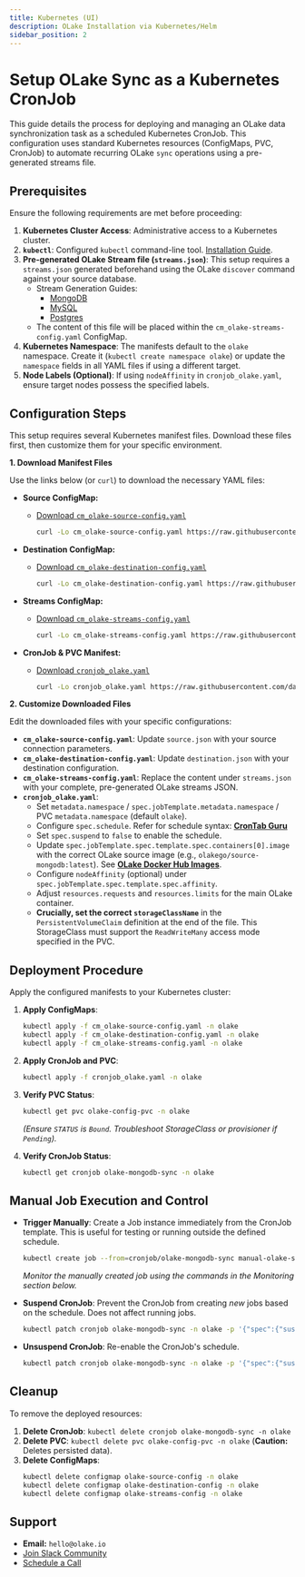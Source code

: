 ```yaml
---
title: Kubernetes (UI)
description: OLake Installation via Kubernetes/Helm
sidebar_position: 2
---
```


# Setup OLake Sync as a Kubernetes CronJob

This guide details the process for deploying and managing an OLake data synchronization task as a scheduled Kubernetes CronJob. This configuration uses standard Kubernetes resources (ConfigMaps, PVC, CronJob) to automate recurring OLake `sync` operations using a pre-generated streams file.

## Prerequisites

Ensure the following requirements are met before proceeding:

1.  **Kubernetes Cluster Access**: Administrative access to a Kubernetes cluster.
2.  **`kubectl`**: Configured `kubectl` command-line tool. [Installation Guide](https://kubernetes.io/docs/tasks/tools/install-kubectl/).
3.  **Pre-generated OLake Stream file (`streams.json`)**: This setup requires a `streams.json` generated beforehand using the OLake `discover` command against your source database.
    *   Stream Generation Guides:
        *   [MongoDB](https://olake.io/docs/getting-started/mongodb#step-2-generate-a-streams-file)
        *   [MySQL](https://olake.io/docs/getting-started/mysql#step-2-generate-a-streams-file)
        *   [Postgres](https://olake.io/docs/getting-started/postgres#step-2-generate-a-streams-file)
    *   The content of this file will be placed within the `cm_olake-streams-config.yaml` ConfigMap.
4.  **Kubernetes Namespace**: The manifests default to the `olake` namespace. Create it (`kubectl create namespace olake`) or update the `namespace` fields in all YAML files if using a different target.
5.  **Node Labels (Optional)**: If using `nodeAffinity` in `cronjob_olake.yaml`, ensure target nodes possess the specified labels.

## Configuration Steps

This setup requires several Kubernetes manifest files. Download these files first, then customize them for your specific environment.

**1. Download Manifest Files**

Use the links below (or `curl`) to download the necessary YAML files:

*   **Source ConfigMap:**
    *   [Download `cm_olake-source-config.yaml`](https://raw.githubusercontent.com/datazip-inc/olake-docs/refs/heads/master/kubernetes/cm_olake-source-config.yaml)
        ```bash
        curl -Lo cm_olake-source-config.yaml https://raw.githubusercontent.com/datazip-inc/olake-docs/refs/heads/master/kubernetes/cm_olake-source-config.yaml
        ```

*   **Destination ConfigMap:**
    *   [Download `cm_olake-destination-config.yaml`](https://raw.githubusercontent.com/datazip-inc/olake-docs/refs/heads/master/kubernetes/cm_olake-destination-config.yaml)
        ```bash
        curl -Lo cm_olake-destination-config.yaml https://raw.githubusercontent.com/datazip-inc/olake-docs/refs/heads/master/kubernetes/cm_olake-destination-config.yaml
        ```

*   **Streams ConfigMap:**
    *   [Download `cm_olake-streams-config.yaml`](https://raw.githubusercontent.com/datazip-inc/olake-docs/refs/heads/master/kubernetes/cm_olake-streams-config.yaml)
        ```bash
        curl -Lo cm_olake-streams-config.yaml https://raw.githubusercontent.com/datazip-inc/olake-docs/refs/heads/master/kubernetes/cm_olake-streams-config.yaml
        ```

*   **CronJob & PVC Manifest:**
    *   [Download `cronjob_olake.yaml`](https://raw.githubusercontent.com/datazip-inc/olake-docs/refs/heads/master/kubernetes/cronjob_olake.yaml)
        ```bash
        curl -Lo cronjob_olake.yaml https://raw.githubusercontent.com/datazip-inc/olake-docs/refs/heads/master/kubernetes/cronjob_olake.yaml
        ```


**2. Customize Downloaded Files**

Edit the downloaded files with your specific configurations:

*   **`cm_olake-source-config.yaml`**: Update `source.json` with your source connection parameters.
*   **`cm_olake-destination-config.yaml`**: Update `destination.json` with your destination configuration.
*   **`cm_olake-streams-config.yaml`**: Replace the content under `streams.json` with your complete, pre-generated OLake streams JSON.
*   **`cronjob_olake.yaml`**:
    *   Set `metadata.namespace` / `spec.jobTemplate.metadata.namespace` / PVC `metadata.namespace` (default `olake`).
    *   Configure `spec.schedule`. Refer for schedule syntax: **[CronTab Guru](https://crontab.guru/)**
    *   Set `spec.suspend` to `false` to enable the schedule.
    *   Update `spec.jobTemplate.spec.template.spec.containers[0].image` with the correct OLake source image (e.g., `olakego/source-mongodb:latest`). See **[OLake Docker Hub Images](https://hub.docker.com/u/olakego)**.
    *   Configure `nodeAffinity` (optional) under `spec.jobTemplate.spec.template.spec.affinity`.
    *   Adjust `resources.requests` and `resources.limits` for the main OLake container.
    *   **Crucially, set the correct `storageClassName`** in the `PersistentVolumeClaim` definition at the end of the file. This StorageClass must support the `ReadWriteMany` access mode specified in the PVC.

## Deployment Procedure

Apply the configured manifests to your Kubernetes cluster:

1.  **Apply ConfigMaps**:
    ```bash
    kubectl apply -f cm_olake-source-config.yaml -n olake
    kubectl apply -f cm_olake-destination-config.yaml -n olake
    kubectl apply -f cm_olake-streams-config.yaml -n olake
    ```

2.  **Apply CronJob and PVC**:
    ```bash
    kubectl apply -f cronjob_olake.yaml -n olake
    ```

3.  **Verify PVC Status**:
    ```bash
    kubectl get pvc olake-config-pvc -n olake
    ```
    *(Ensure `STATUS` is `Bound`. Troubleshoot StorageClass or provisioner if `Pending`).*

4.  **Verify CronJob Status**:
    ```bash
    kubectl get cronjob olake-mongodb-sync -n olake
    ```

## Manual Job Execution and Control

*   **Trigger Manually**: Create a Job instance immediately from the CronJob template. This is useful for testing or running outside the defined schedule.
    ```bash
    kubectl create job --from=cronjob/olake-mongodb-sync manual-olake-sync-$(date +%s) -n olake
    ```
    *Monitor the manually created job using the commands in the Monitoring section below.*

*   **Suspend CronJob**: Prevent the CronJob from creating *new* jobs based on the schedule. Does not affect running jobs.
    ```bash
    kubectl patch cronjob olake-mongodb-sync -n olake -p '{"spec":{"suspend":true}}'
    ```

*   **Unsuspend CronJob**: Re-enable the CronJob's schedule.
    ```bash
    kubectl patch cronjob olake-mongodb-sync -n olake -p '{"spec":{"suspend":false}}'
    ```
    
## Cleanup

To remove the deployed resources:

1.  **Delete CronJob**: `kubectl delete cronjob olake-mongodb-sync -n olake`
2.  **Delete PVC**: `kubectl delete pvc olake-config-pvc -n olake` (**Caution:** Deletes persisted data).
3.  **Delete ConfigMaps**:
    ```bash
    kubectl delete configmap olake-source-config -n olake
    kubectl delete configmap olake-destination-config -n olake
    kubectl delete configmap olake-streams-config -n olake
    ```

## Support

*   **Email:** `hello@olake.io`
*   [Join Slack Community](https://olake.io/slack/)
*   [Schedule a Call](https://calendly.com/d/ckr6-g82-p9y/olake_discussion)
